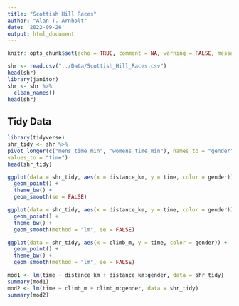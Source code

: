 ```yaml
---
title: "Scottish Hill Races"
author: "Alan T. Arnholt"
date: '2022-09-26'
output: html_document
---
```


```r
knitr::opts_chunk$set(echo = TRUE, comment = NA, warning = FALSE, message = FALSE)
```

```r
shr <- read.csv("../Data/Scottish_Hill_Races.csv")
head(shr)
library(janitor)
shr <- shr %>% 
  clean_names()
head(shr)
```

## Tidy Data

```r
library(tidyverse)
shr_tidy <- shr %>% 
pivot_longer(c("mens_time_min", "womens_time_min"), names_to = "gender",
values_to = "time")
head(shr_tidy)
```

```r
ggplot(data = shr_tidy, aes(x = distance_km, y = time, color = gender)) + 
  geom_point() + 
  theme_bw() + 
  geom_smooth(se = FALSE)
```

```r
ggplot(data = shr_tidy, aes(x = distance_km, y = time, color = gender)) + 
  geom_point() + 
  theme_bw() + 
  geom_smooth(method = "lm", se = FALSE)

ggplot(data = shr_tidy, aes(x = climb_m, y = time, color = gender)) + 
  geom_point() + 
  theme_bw() + 
  geom_smooth(method = "lm", se = FALSE)
```

```r
mod1 <- lm(time ~ distance_km + distance_km:gender, data = shr_tidy)
summary(mod1)
mod2 <- lm(time ~ climb_m + climb_m:gender, data = shr_tidy)
summary(mod2)
```

